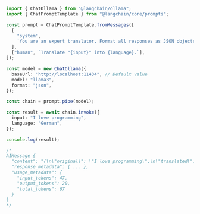 ```typescript
import { ChatOllama } from "@langchain/ollama";
import { ChatPromptTemplate } from "@langchain/core/prompts";

const prompt = ChatPromptTemplate.fromMessages([
  [
    "system",
    `You are an expert translator. Format all responses as JSON objects with two keys: "original" and "translated".`,
  ],
  ["human", `Translate "{input}" into {language}.`],
]);

const model = new ChatOllama({
  baseUrl: "http://localhost:11434", // Default value
  model: "llama3",
  format: "json",
});

const chain = prompt.pipe(model);

const result = await chain.invoke({
  input: "I love programming",
  language: "German",
});

console.log(result);

/*
AIMessage {
  "content": "{\n\"original\": \"I love programming\",\n\"translated\": \"Ich liebe Programmieren\"\n}",
  "response_metadata": { ... },
  "usage_metadata": {
    "input_tokens": 47,
    "output_tokens": 20,
    "total_tokens": 67
  }
}
*/
```
